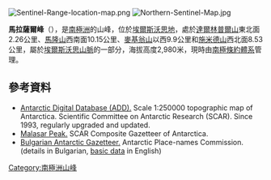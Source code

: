 [[Image:Sentinel-Range-location-map.png|thumb]]
[[Image:Northern-Sentinel-Map.jpg|thumb]]

{{coord|77|57|53|S|85|52|38|W|display=title}}

'''馬拉薩爾峰'''（{{lang-en|Malasar Peak}}），是[[南極洲|南極洲]]的山峰，位於[[埃爾斯沃思地|埃爾斯沃思地]]，處於[[達爾林普爾山|達爾林普爾山]]東北面2.26公里、[[馬隆山|馬隆山]]西南面10.15公里、[[麥基翁山|麥基翁山]]以西9.9公里和[[施米德山|施米德山]]西北面8.53公里，屬於[[埃爾斯沃思山脈|埃爾斯沃思山脈]]的一部分，海拔高度2,980米，現時由[[南極條約體系|南極條約體系]]管理。

==參考資料==

* [http://www.add.scar.org Antarctic Digital Database (ADD).] Scale 1:250000 topographic map of Antarctica. Scientific Committee on Antarctic Research (SCAR). Since 1993, regularly upgraded and updated.
* [http://data.aad.gov.au/aadc/gaz/scar/display_name.cfm?gaz_id=137805 Malasar Peak.] SCAR Composite Gazetteer of Antarctica.
* [http://apcbg.org/gazet-bg.doc Bulgarian Antarctic Gazetteer.] Antarctic Place-names Commission. (details in Bulgarian, [http://apcbg.org/gazet.htm basic data] in English)

{{DEFAULTSORT:Malasar Peak}}
[[Category:南極洲山峰|Category:南極洲山峰]]


{{EllsworthLand-geo-stub}}